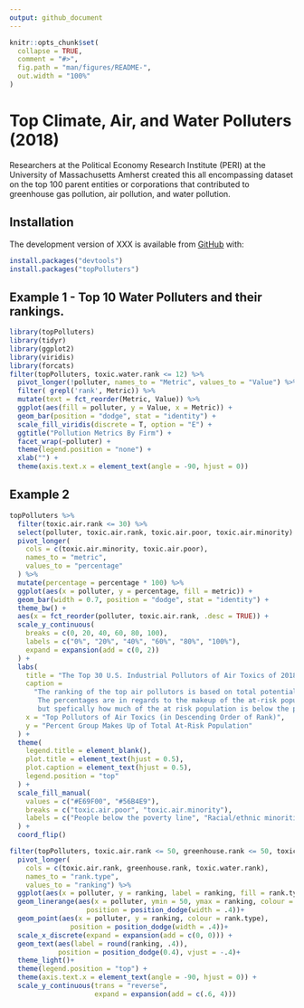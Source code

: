 ```yaml
---
output: github_document
---
```


<!-- README.md is generated from README.Rmd. Please edit that file -->

<!-- You'll still need to render `README.Rmd` regularly, to keep `README.md` up-to-date. `devtools::build_readme()` is handy for this.  -->

```r
knitr::opts_chunk$set(
  collapse = TRUE,
  comment = "#>",
  fig.path = "man/figures/README-",
  out.width = "100%"
)
```

# Top Climate, Air, and Water Polluters (2018)

<!-- badges: start -->
<!-- badges: end -->

Researchers at the Political Economy Research Institute (PERI) at the University of Massachusetts Amherst created this all encompassing dataset on the top 100 parent entities or corporations that contributed to greenhouse gas pollution, air pollution, and water pollution. 

## Installation

The development version of XXX is available from [GitHub](https://github.com/) with:
```r
install.packages("devtools")
install.packages("topPolluters")
```
## Example 1 - Top 10 Water Polluters and their rankings.
```r
library(topPolluters)
library(tidyr)
library(ggplot2)
library(viridis)
library(forcats)
filter(topPolluters, toxic.water.rank <= 12) %>%
  pivot_longer(!polluter, names_to = "Metric", values_to = "Value") %>%
  filter( grepl('rank', Metric)) %>%
  mutate(text = fct_reorder(Metric, Value)) %>%
  ggplot(aes(fill = polluter, y = Value, x = Metric)) +
  geom_bar(position = "dodge", stat = "identity") +
  scale_fill_viridis(discrete = T, option = "E") +
  ggtitle("Pollution Metrics By Firm") +
  facet_wrap(~polluter) +
  theme(legend.position = "none") +
  xlab("") +
  theme(axis.text.x = element_text(angle = -90, hjust = 0))
```
## Example 2
```r
topPolluters %>%
  filter(toxic.air.rank <= 30) %>%
  select(polluter, toxic.air.rank, toxic.air.poor, toxic.air.minority) %>%
  pivot_longer(
    cols = c(toxic.air.minority, toxic.air.poor),
    names_to = "metric",
    values_to = "percentage"
  ) %>%
  mutate(percentage = percentage * 100) %>%
  ggplot(aes(x = polluter, y = percentage, fill = metric)) +
  geom_bar(width = 0.7, position = "dodge", stat = "identity") +
  theme_bw() +
  aes(x = fct_reorder(polluter, toxic.air.rank, .desc = TRUE)) +
  scale_y_continuous(
    breaks = c(0, 20, 40, 60, 80, 100),
    labels = c("0%", "20%", "40%", "60%", "80%", "100%"),
    expand = expansion(add = c(0, 2))
  ) +
  labs(
    title = "The Top 30 U.S. Industrial Pollutors of Air Toxics of 2018\nand the Resulting Exposure to Low-Income People and Minorities",
    caption =
      "The ranking of the top air pollutors is based on total potential chronic human health risk from their facilities.
       The percentages are in regards to the makeup of the at-risk populations (which are typically those nearest to the toxic facilities),
       but spefically how much of the at risk population is below the poverty line or is a racial/ethnic minority.",
    x = "Top Pollutors of Air Toxics (in Descending Order of Rank)",
    y = "Percent Group Makes Up of Total At-Risk Population"
  ) +
  theme(
    legend.title = element_blank(),
    plot.title = element_text(hjust = 0.5),
    plot.caption = element_text(hjust = 0.5),
    legend.position = "top"
  ) +
  scale_fill_manual(
    values = c("#E69F00", "#56B4E9"),
    breaks = c("toxic.air.poor", "toxic.air.minority"),
    labels = c("People below the poverty line", "Racial/ethnic minorities")
  ) +
  coord_flip()
```
```r
filter(topPolluters, toxic.air.rank <= 50, greenhouse.rank <= 50, toxic.water.rank <= 50) %>%
  pivot_longer(
    cols = c(toxic.air.rank, greenhouse.rank, toxic.water.rank),
    names_to = "rank.type",
    values_to = "ranking") %>%
  ggplot(aes(x = polluter, y = ranking, label = ranking, fill = rank.type)) +
  geom_linerange(aes(x = polluter, ymin = 50, ymax = ranking, colour = rank.type), 
                   position = position_dodge(width = .4))+
  geom_point(aes(x = polluter, y = ranking, colour = rank.type),
               position = position_dodge(width = .4))+
  scale_x_discrete(expand = expansion(add = c(0, 0))) +
  geom_text(aes(label = round(ranking, .4)), 
            position = position_dodge(0.4), vjust = -.4)+
  theme_light()+
  theme(legend.position = "top") +
  theme(axis.text.x = element_text(angle = -90, hjust = 0)) +
  scale_y_continuous(trans = "reverse",
                     expand = expansion(add = c(.6, 4)))
```
